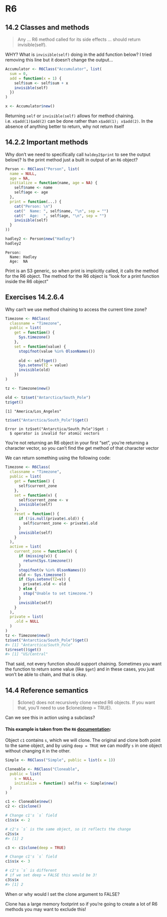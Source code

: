 # R6

## 14.2 Classes and methods {-}

:::question
> Any ... R6 method called for its side effects ... should return invisible(self).

WHY? What is `invisible(self)` doing in the add function below? I tried removing this line but it doesn't change the output...
:::

```r
Accumulator <- R6Class("Accumulator", list(
  sum = 0,
  add = function(x = 1) {
    self$sum <- self$sum + x 
    invisible(self)
  })
)

x <- Accumulator$new()
```

Returning `self` or `invisible(self)` allows for method chaining.  i.e. `x$add(1)$add(2)` can be done rather than `x$add(1); x$add(2)`. In the absence of anything better to return, why not return itself

## 14.2.2 Important methods {-}

:::question
Why don't we need to specifically call `haldey2$print` to see the output below)? Is the print method just a built in output of an `R6` object?
:::
 
```r
Person <- R6Class("Person", list(
  name = NULL,
  age = NA,
  initialize = function(name, age = NA) {
    self$name <- name
    self$age <- age
  },
  print = function(...) {
    cat("Person: \n")
    cat("  Name: ", self$name, "\n", sep = "")
    cat("  Age:  ", self$age, "\n", sep = "")
    invisible(self)
  }
))

hadley2 <- Person$new("Hadley")
hadley2
```

```
Person: 
  Name: Hadley
  Age:  NA
```

Print is an S3 generic, so when print is implicitly called, it calls the method for the R6 object. The method for the R6 object is "look for a print function inside the R6 object"

## Exercises 14.2.6.4 {-} 

:::question
Why can't we use method chaining to access the current time zone?
:::

```r
Timezone <- R6Class(
  classname = "Timezone", 
  public = list(
    get = function() {
      Sys.timezone()
    },
    set = function(value) {
      stopifnot(value %in% OlsonNames())
      
      old <- self$get()
      Sys.setenv(TZ = value)
      invisible(old)
    })
)

tz <- Timezone$new()

old <- tz$set("Antarctica/South_Pole")
tz$get()
```

```
[1] "America/Los_Angeles"
```

```r
tz$set("Antarctica/South_Pole")$get()
```

```
Error in tz$set("Antarctica/South_Pole")$get : 
  $ operator is invalid for atomic vectors
```

You’re not returning an R6 object in your first “set”, you’re returning a character vector, so you can’t find the get method of that character vector

We can return something using the following code: 

```r
Timezone <- R6Class(
  classname = "Timezone", 
  public = list(
    get = function() {
      self$current_zone
    },
    set = function(v) {
      self$current_zone <- v
      invisible(self)
    },
    reset = function() {
      if (!is.null(private$.old)) {
        self$current_zone <- private$.old
      }
      invisible(self)
    }
  ),
  active = list(
    current_zone = function(v) {
      if (missing(v)) {
        return(Sys.timezone())
      }
      stopifnot(v %in% OlsonNames())
      old <- Sys.timezone()
      if (Sys.setenv(TZ=v)) {
        private$.old <- old
      } else {
        stop("Unable to set timezone.")
      }
      invisible(self)
    }
  ),
  private = list(
    .old = NULL
  )
)
tz <- Timezone$new()
tz$set("Antarctica/South_Pole")$get()
#> [1] "Antarctica/South_Pole"
tz$reset()$get()
#> [1] "US/Central"
```

That said, not every function should support chaining. Sometimes you want the function to return some value (like `$get`) and in these cases, you just won't be able to chain, and that is okay.

## 14.4 Reference semantics {-}

:::question
> $clone() does not recursively clone nested R6 objects. If you want that, you’ll need to use $clone(deep = TRUE).

Can we see this in action using a subclass?
:::

#### This example is taken from the `R6` [documentation](https://r6.r-lib.org/articles/Introduction.html): {-}

Object `c1` contains `s`, which we will clone. The original and clone both point to the same object, and by using `deep = TRUE` we can modify `s` in one object without changing it in the other. 

```r
Simple <- R6Class("Simple", public = list(x = 1))

Cloneable <- R6Class("Cloneable",
  public = list(
    s = NULL,
    initialize = function() self$s <- Simple$new()
  )
)

c1 <- Cloneable$new()
c2 <- c1$clone()

# Change c1's `s` field
c1$s$x <- 2

# c2's `s` is the same object, so it reflects the change
c2$s$x
#> [1] 2

c3 <- c1$clone(deep = TRUE)

# Change c1's `s` field
c1$s$x <- 3

# c2's `s` is different
# if we set deep = FALSE this would be 3!
c3$s$x
#> [1] 2
```


:::question
When or why would I set the clone argument to FALSE?
:::

Clone has a large memory footprint so if you're going to create a lot of R6 methods you may want to exclude this!
